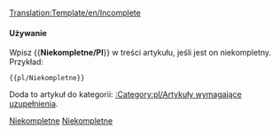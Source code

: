 [[Translation:Template/en/Incomplete]]
<noinclude></noinclude>{{en/ambox| type  = content
| image = UnderConstructionOrange.png
| text  = <strong>Niekompletne</strong><br>Przepraszamy, strona jest niekompletna. Jest w trakcie budowy.
}}<includeonly>{{{1|[[Category:pl/Artykuły wymagające uzupełnienia]]}}}</includeonly><noinclude>

====Używanie====
Wpisz <nowiki>{{</nowiki>'''Niekompletne/Pl'''<nowiki>}}</nowiki> w treści artykułu, jeśli jest on niekompletny. Przykład:
<pre>{{pl/Niekompletne}}</pre>
Doda to artykuł do kategorii: [[:Category:pl/Artykuły wymagające uzupełnienia]].

[[Category:pl/Szablony|Niekompletne]][[Category:pl/W polach komunikatu|Niekompletne]]</noinclude>